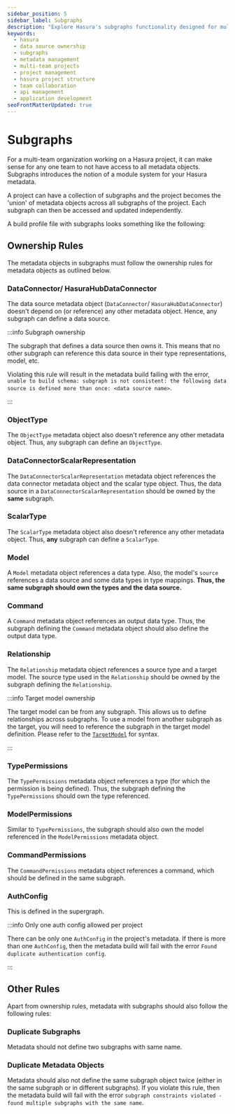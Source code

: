 ```yaml
---
sidebar_position: 5
sidebar_label: Subgraphs
description: "Explore Hasura's subgraphs functionality designed for multi-team projects. Understand the process of metadata object management, subgraph-specific guidelines, and data source ownership within Hasura. Discover how subgraphs facilitate efficient organization and controlled access to project metadata, enhancing team collaboration on Hasura projects."
keywords:
  - hasura
  - data source ownership
  - subgraphs
  - metadata management
  - multi-team projects
  - project management
  - hasura project structure
  - team collaboration
  - api management
  - application development
seoFrontMatterUpdated: true
--- 
```


# Subgraphs

For a multi-team organization working on a Hasura project, it can make sense for any one team to not have access to all
metadata objects. Subgraphs introduces the notion of a module system for your Hasura metadata.

A project can have a collection of subgraphs and the project becomes the 'union' of metadata objects across all
subgraphs of the project. Each subgraph can then be accessed and updated independently.

A build profile file with subgraphs looks something like the following:

## Ownership Rules

The metadata objects in subgraphs must follow the ownership rules for metadata objects as outlined below.

### DataConnector/ HasuraHubDataConnector

The data source metadata object (`DataConnector`/ `HasuraHubDataConnector`) doesn't depend on (or reference) any other
metadata object. Hence, any subgraph can define a data source.

:::info Subgraph ownership

The subgraph that defines a data source then owns it. This means that no other subgraph can reference this data source
in their type representations, model, etc.

Violating this rule will result in the metadata build failing with the error,
`unable to build schema: subgraph is not consistent: the following data source is defined more than once: <data source name>`.

:::

### ObjectType

The `ObjectType` metadata object also doesn't reference any other metadata object. Thus, any subgraph can define an
`ObjectType`.

### DataConnectorScalarRepresentation

The `DataConnectorScalarRepresentation` metadata object references the data connector metadata object and the scalar
type object. Thus, the data source in a `DataConnectorScalarRepresentation` should be owned by the **same** subgraph.

### ScalarType

The `ScalarType` metadata object also doesn't reference any other metadata object. Thus, **any** subgraph can define a
`ScalarType`.

### Model

A `Model` metadata object references a data type. Also, the model's `source` references a data source and some data
types in type mappings. **Thus, the same subgraph should own the types and the data source.**

### Command

A `Command` metadata object references an output data type. Thus, the subgraph defining the `Command` metadata object
should also define the output data type.

### Relationship

The `Relationship` metadata object references a source type and a target model. The source type used in the
`Relationship` should be owned by the subgraph defining the `Relationship`.

:::info Target model ownership

The target model can be from any subgraph. This allows us to define relationships across subgraphs. To use a model from
another subgraph as the target, you will need to reference the subgraph in the target model definition. Please refer to
the [`TargetModel`](/data-domain-modeling/relationships.mdx#targetmodel) for syntax.

:::

### TypePermissions

The `TypePermissions` metadata object references a type (for which the permission is being defined). Thus, the subgraph
defining the `TypePermissions` should own the type referenced.

### ModelPermissions

Similar to `TypePermissions`, the subgraph should also own the model referenced in the `ModelPermissions` metadata
object.

### CommandPermissions

The `CommandPermissions` metadata object references a command, which should be defined in the same subgraph.

### AuthConfig

This is defined in the supergraph.

:::info Only one auth config allowed per project

There can be only one `AuthConfig` in the project's metadata. If there is more than one `AuthConfig`, then the metadata
build will fail with the error `Found duplicate authentication config`.

:::

## Other Rules

Apart from ownership rules, metadata with subgraphs should also follow the following rules:

### Duplicate Subgraphs

Metadata should not define two subgraphs with same name.

### Duplicate Metadata Objects

Metadata should also not define the same subgraph object twice (either in the same subgraph or in different subgraphs).
If you violate this rule, then the metadata build will fail with the error
`subgraph constraints violated - found multiple subgraphs with the same name`.
